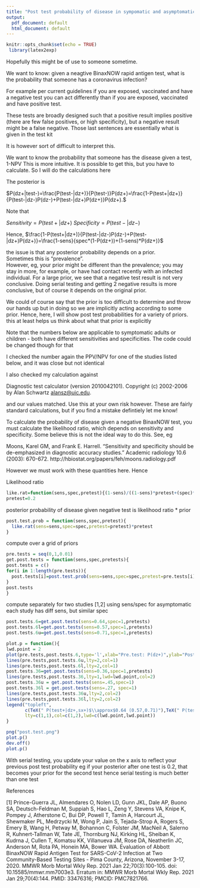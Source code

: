 ```yaml
---
title: "Post test probability of disease in sympomatic and asymptomatic adult after negative BinaxNOW rapid antigen coronavirus test under varying pre-test probabilities "
output:
  pdf_document: default
  html_document: default
---
```


```r
knitr::opts_chunk$set(echo = TRUE)
 library(latex2exp)
```

Hopefully this might be of use to someone sometime.

We want to know: given
a neagtive BinaxNOW rapid antigen test,
what is the probability that someone has a coronavirus infection?

For example per current guidelines if you are exposed, vaccinated and have a negative test
you can act differently than if you are exposed, vaccinated and have positive test.

These tests are broadly designed such that a positive result implies positive
(there are few false positives, or high specificity),
but a negative result might be a false negative.
Those last sentences are essentially what is given in the test kit

It is however sort of difficult to interpret this.

We want to know the probability that someone has the disease given a test, 1-NPV
This is more intuitive.  It is possible to get this, but you have to calculate.
So I will do the calculations here

The posterior is

$P(dz+|test-)=\frac{P(test-|dz+)}{P(test-)}P(dz+)=\frac{1-P(test+|dz+)}{P(test-|dz-)P(dz-)+P(test-|dz+)P(dz+)}P(dz+).$

Note that

$Sensitivity = P(test+|dz+)$
$Specificity = P(test-|dz-)$

Hence,
$\frac{1-P(test+|dz+)}{P(test-|dz-)P(dz-)+P(test-|dz+)P(dz+)}=\frac{1-sens}{spec*(1-P(dz+))+(1-sens)*P(dz+)}$

the issue is that any posterior probability depends on a prior.  
Sometimes this is "prevalence".  
However, eg,  your prior might be different than the prevalence;
you may stay in more, for example, or have had contact recently with an 
infected individual.
For a large prior, we see that a negative test 
result is not very conclusive.  Doing serial testing and getting 2 negative results
is more conclusive, but of course it depends on the original prior.

We could of course say that the prior is too difficult to determine and throw our hands up
but in doing so we are implicitly acting according to some prior.
Hence, here, I will show post test probabilities for a variety of priors.
this at least helps us think about what that prior is explicitly

Note that the numbers below are applicable to symptomatic adults or children - both have
different sensitivities and specificities. The code could be changed though for that

I checked the number again the PPV/NPV for one of the studies listed below, and it was close
but not identical

I also checked my calculation against

Diagnostic test calculator (version 2010042101). Copyright (c) 2002-2006 by Alan Schwartz <alansz@uic.edu>. 

and our values matched. Use this at your own risk however. These are fairly standard calculations, but if you find
a mistake defintiely let me know!

To calculate the probability of disease given a negative BinaxNOW test, you 
must calculate the likelihood ratio, which depends on sensitivity and specificity.
Some believe this is not the ideal way to do this. See, eg

Moons, Karel GM, and Frank E. Harrell. "Sensitivity and specificity should be de-emphasized in diagnostic accuracy studies." Academic radiology 10.6 (2003): 670-672. http://hbiostat.org/papers/feh/moons.radiology.pdf

However we must work with these quantities here. Hence

Likelihood ratio
```r
like.rat=function(sens,spec,pretest){(1-sens)/((1-sens)*pretest+(spec)*(1-pretest))}
pretest=0.2
```

posterior probability of disease given negative test is likelihood ratio * prior


```r
post.test.prob = function(sens,spec,pretest){
  like.rat(sens=sens,spec=spec,pretest=pretest)*pretest
}
```

compute over a grid of priors

```r
pre.tests = seq(0,1,0.01)
get.post.tests = function(sens,spec,pretests){
post.tests = c()
for(i in 1:length(pre.tests)){
  post.tests[i]=post.test.prob(sens=sens,spec=spec,pretest=pre.tests[i])
}
post.tests
}
```

compute separately for two studies [1,2] using sens/spec for asymptomatic 
each study has diff sens, but similar spec
```r
post.tests.6=get.post.tests(sens=0.64,spec=1,pretests)
post.tests.6l=get.post.tests(sens=0.57,spec=1,pretests)
post.tests.6u=get.post.tests(sens=0.71,spec=1,pretests)

plot.p = function(){
lwd.point = 2
plot(pre.tests,post.tests.6,type='l',xlab="Pre.test: P(dz+)",ylab="Post.test: P(dz+|test-)",lty=1,lwd=lwd.point,main='Post Test Prob given Negative BinaxNOW test in Adult')
lines(pre.tests,post.tests.6u,lty=2,col=1)
lines(pre.tests,post.tests.6l,lty=2,col=1)
post.tests.36=get.post.tests(sens=0.36,spec=1,pretests)
lines(pre.tests,post.tests.36,lty=1,lwd=lwd.point,col=2)
post.tests.36u = get.post.tests(sens=.45,spec=1)
post.tests.36l = get.post.tests(sens=.27, spec=1)
lines(pre.tests,post.tests.36u,lty=2,col=2)
lines(pre.tests,post.tests.36l,lty=2,col=2)
legend("topleft",
       c(TeX(" P(test+|dz+,sx+)$\\approx$0.64 (0.57,0.71)"),TeX(" P(test+|dz+,sz-)$\\approx$0.36 (0.27,0.45)")),
       lty=c(1,1),col=c(1,2),lwd=c(lwd.point,lwd.point))
}

png("post.test.png")
plot.p()
dev.off()
plot.p()
```
With serial testing, you update your value on the x axis to reflect your previous post test probability
eg if your posterior after one test is 0.2, that becomes your prior for the second test
hence serial testing is much better than one test

References

[1] Prince-Guerra JL, Almendares O, Nolen LD, Gunn JKL, Dale AP, Buono SA, Deutsch-Feldman M, Suppiah S, Hao L, Zeng Y, Stevens VA, Knipe K, Pompey J, Atherstone C, Bui DP, Powell T, Tamin A, Harcourt JL, Shewmaker PL, Medrzycki M, Wong P, Jain S, Tejada-Strop A, Rogers S, Emery B, Wang H, Petway M, Bohannon C, Folster JM, MacNeil A, Salerno R, Kuhnert-Tallman W, Tate JE, Thornburg NJ, Kirking HL, Sheiban K, Kudrna J, Cullen T, Komatsu KK, Villanueva JM, Rose DA, Neatherlin JC, Anderson M, Rota PA, Honein MA, Bower WA. Evaluation of Abbott BinaxNOW Rapid Antigen Test for SARS-CoV-2 Infection at Two Community-Based Testing Sites - Pima County, Arizona, November 3-17, 2020. MMWR Morb Mortal Wkly Rep. 2021 Jan 22;70(3):100-105. doi: 10.15585/mmwr.mm7003e3. Erratum in: MMWR Morb Mortal Wkly Rep. 2021 Jan 29;70(4):144. PMID: 33476316; PMCID: PMC7821766.

<!--
[2] Pollock NR, Jacobs JR, Tran K, Cranston AE, Smith S, O'Kane CY, Roady TJ, Moran A, Scarry A, Carroll M, Volinsky L, Perez G, Patel P, Gabriel S, Lennon NJ, Madoff LC, Brown C, Smole SC. Performance and Implementation Evaluation of the Abbott BinaxNOW Rapid Antigen Test in a High-Throughput Drive-Through Community Testing Site in Massachusetts. J Clin Microbiol. 2021 Apr 20;59(5):e00083-21. doi: 10.1128/JCM.00083-21. PMID: 33622768; PMCID: PMC8091851.
-->

